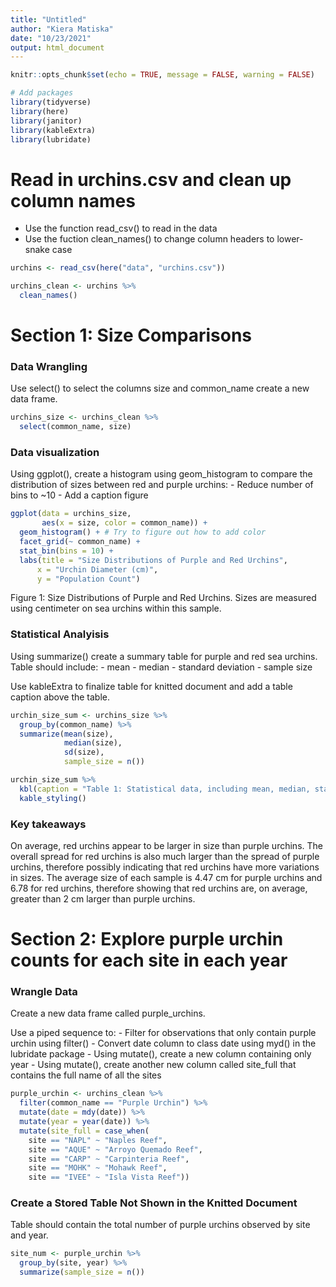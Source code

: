 ```yaml
---
title: "Untitled"
author: "Kiera Matiska"
date: "10/23/2021"
output: html_document
---
```


```r
knitr::opts_chunk$set(echo = TRUE, message = FALSE, warning = FALSE)

# Add packages
library(tidyverse)
library(here)
library(janitor)
library(kableExtra)
library(lubridate)
```

# Read in urchins.csv and clean up column names

- Use the function read_csv() to read in the data
- Use the fuction clean_names() to change column headers to lower-snake case

```r
urchins <- read_csv(here("data", "urchins.csv"))

urchins_clean <- urchins %>% 
  clean_names()
```

# Section 1: Size Comparisons

### Data Wrangling

Use select() to select the columns size and common_name create a new data frame.

```r
urchins_size <- urchins_clean %>% 
  select(common_name, size)
```


### Data visualization

Using ggplot(), create a histogram using geom_histogram to compare the distribution of sizes between red and purple urchins:
- Reduce number of bins to ~10
- Add a caption figure

```r
ggplot(data = urchins_size,
       aes(x = size, color = common_name)) +
  geom_histogram() + # Try to figure out how to add color
  facet_grid(~ common_name) +
  stat_bin(bins = 10) +
  labs(title = "Size Distributions of Purple and Red Urchins",
      x = "Urchin Diameter (cm)",
      y = "Population Count")
```

Figure 1: Size Distributions of Purple and Red Urchins. Sizes are measured using centimeter on sea urchins within this sample.

### Statistical Analyisis

Using summarize() create a summary table for purple and red sea urchins. Table should include:
- mean
- median
- standard deviation
- sample size

Use kableExtra to finalize table for knitted document and add a table caption above the table.

```r
urchin_size_sum <- urchins_size %>% 
  group_by(common_name) %>% 
  summarize(mean(size),
            median(size),
            sd(size),
            sample_size = n())

urchin_size_sum %>% 
  kbl(caption = "Table 1: Statistical data, including mean, median, standard deviation, and sample size, of purple and red sea urchin sizes") %>% 
  kable_styling()
```

### Key takeaways

On average, red urchins appear to be larger in size than purple urchins. The overall spread for red urchins is also much larger than the spread of purple urchins, therefore possibly indicating that red urchins have more variations in sizes. The average size of each sample is 4.47 cm for purple urchins and 6.78 for red urchins, therefore showing that red urchins are, on average, greater than 2 cm larger than purple urchins.

# Section 2: Explore purple urchin counts for each site in each year

### Wrangle Data

Create a new data frame called purple_urchins.

Use a piped sequence to:
- Filter for observations that only contain purple urchin using filter()
- Convert date column to class date using myd() in the lubridate package
- Using mutate(), create a new column containing only year
- Using mutate(), create another new column called site_full that contains the full name of all the sites

```r
purple_urchin <- urchins_clean %>% 
  filter(common_name == "Purple Urchin") %>% 
  mutate(date = mdy(date)) %>% 
  mutate(year = year(date)) %>% 
  mutate(site_full = case_when(
    site == "NAPL" ~ "Naples Reef",
    site == "AQUE" ~ "Arroyo Quemado Reef",
    site == "CARP" ~ "Carpinteria Reef",
    site == "MOHK" ~ "Mohawk Reef",
    site == "IVEE" ~ "Isla Vista Reef"))
```

### Create a Stored Table Not Shown in the Knitted Document

Table should contain the total number of purple urchins observed by site and year.

```r
site_num <- purple_urchin %>% 
  group_by(site, year) %>% 
  summarize(sample_size = n())
```

